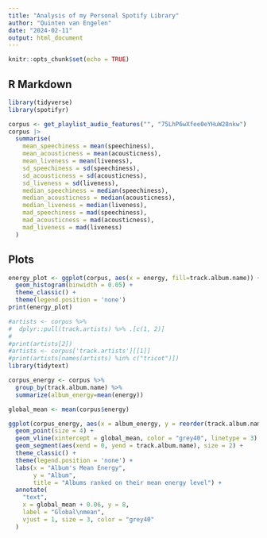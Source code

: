 ```yaml
---
title: "Analysis of my Personal Spotify Library"
author: "Quinten van Engelen"
date: "2024-02-11"
output: html_document
---
```


```r
knitr::opts_chunk$set(echo = TRUE)
```

## R Markdown

```r
library(tidyverse)
library(spotifyr)
```

```r
corpus <- get_playlist_audio_features("", "75LhP6wXfee0eYHuW28nkw")
corpus |>
  summarise(
    mean_speechiness = mean(speechiness),
    mean_acousticness = mean(acousticness),
    mean_liveness = mean(liveness),
    sd_speechiness = sd(speechiness),
    sd_acousticness = sd(acousticness),
    sd_liveness = sd(liveness),
    median_speechiness = median(speechiness),
    median_acousticness = median(acousticness),
    median_liveness = median(liveness),
    mad_speechiness = mad(speechiness),
    mad_acousticness = mad(acousticness),
    mad_liveness = mad(liveness)
  )
```

## Plots

```r
energy_plot <- ggplot(corpus, aes(x = energy, fill=track.album.name)) + 
  geom_histogram(binwidth = 0.05) + 
  theme_classic() + 
  theme(legend.position = 'none') 
print(energy_plot)
```


```r
#artists <- corpus %>%
#  dplyr::pull(track.artists) %>% .[c(1, 2)]
#
#print(artists[2])
#artists <- corpus['track.artists'][[1]]
#print(artists[names(artists) %in% c("tricot")])
library(tidytext)

corpus_energy <- corpus %>% 
  group_by(track.album.name) %>%
  summarize(album_energy=mean(energy))

global_mean <- mean(corpus$energy)

ggplot(corpus_energy, aes(x = album_energy, y = reorder(track.album.name, album_energy), color = album_energy)) +
  geom_point(size = 4) +
  geom_vline(xintercept = global_mean, color = "grey40", linetype = 3) +
  geom_segment(aes(xend = 0, yend = track.album.name), size = 2) + 
  theme_classic() +
  theme(legend.position = 'none') +
  labs(x = "Album's Mean Energy",
       y = "Album",
       title = "Albums ranked on their mean energy level") + 
  annotate(
    "text",
    x = global_mean + 0.06, y = 8,
    label = "Global\nmean",
    vjust = 1, size = 3, color = "grey40"
  ) 

```

